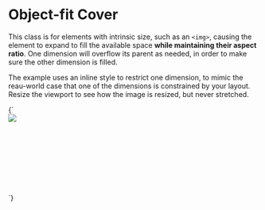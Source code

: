 
<Meta title="Utilities/object-fit" />

# Object-fit Cover

This class is for elements with intrinsic size, such as an `<img>`, causing the element to expand to fill the available space **while maintaining their aspect ratio**. One dimension will overflow its parent as needed, in order to make sure the other dimension is filled.

The example uses an inline style to restrict one dimension, to mimic the reau-world case that one of the dimensions is constrained by your layout. Resize the viewport to see how the image is resized, but never stretched.

<Canvas>
  <Story name="Object cover">
    {`
      <div style="height: 10rem">
        <img class="u-object-cover" src="https://placekitten.com/300/100">
      </div>
    `}
  </Story>
</Canvas>

